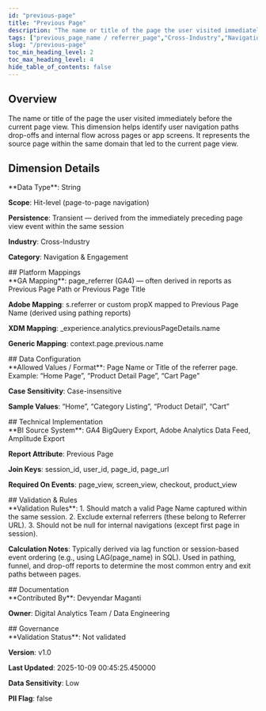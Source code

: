 ```yaml
---
id: "previous-page"
title: "Previous Page"
description: "The name or title of the page the user visited immediately before the current page view. This dimension helps identify user navigation paths drop-offs and internal flow across pages or app screens. It represents the source page within the same domain that led to the current page view."
tags: ["previous_page_name / referrer_page","Cross-Industry","Navigation & Engagement"]
slug: "/previous-page"
toc_min_heading_level: 2
toc_max_heading_level: 4
hide_table_of_contents: false
---
```


<div class="mui-section">
<h2>Overview</h2>
<div class="mui-overview">The name or title of the page the user visited immediately before the current page view. This dimension helps identify user navigation paths drop-offs and internal flow across pages or app screens. It represents the source page within the same domain that led to the current page view.</div>
</div>

## Dimension Details

<div class="mui-section">
**Data Type**: String

**Scope**: Hit-level (page-to-page navigation)

**Persistence**: Transient — derived from the immediately preceding page view event within the same session

**Industry**: Cross-Industry

**Category**: Navigation & Engagement
</div>
## Platform Mappings

<div class="mui-section">
**GA Mapping**: page_referrer (GA4) — often derived in reports as Previous Page Path or Previous Page Title

**Adobe Mapping**: s.referrer or custom propX mapped to Previous Page Name (derived using pathing reports)

**XDM Mapping**: _experience.analytics.previousPageDetails.name

**Generic Mapping**: context.page.previous.name
</div>
## Data Configuration

<div class="mui-section">
**Allowed Values / Format**: Page Name or Title of the referrer page. Example: “Home Page”, “Product Detail Page”, “Cart Page”

**Case Sensitivity**: Case-insensitive

**Sample Values**: “Home”, “Category Listing”, “Product Detail”, “Cart”
</div>
## Technical Implementation

<div class="mui-section">
**BI Source System**: GA4 BigQuery Export, Adobe Analytics Data Feed, Amplitude Export

**Report Attribute**: Previous Page

**Join Keys**: session_id, user_id, page_id, page_url

**Required On Events**: page_view, screen_view, checkout, product_view
</div>
## Validation & Rules

<div class="mui-section">
**Validation Rules**: 1. Should match a valid Page Name captured within the same session. 2. Exclude external referrers (these belong to Referrer URL). 3. Should not be null for internal navigations (except first page in session).

**Calculation Notes**: Typically derived via lag function or session-based event ordering (e.g., using LAG(page_name) in SQL). Used in pathing, funnel, and drop-off reports to determine the most common entry and exit paths between pages.
</div>
## Documentation

<div class="mui-section">
**Contributed By**: Devyendar Maganti

**Owner**: Digital Analytics Team / Data Engineering
</div>
## Governance

<div class="mui-section">
**Validation Status**: Not validated

**Version**: v1.0

**Last Updated**: 2025-10-09 00:45:25.450000

**Data Sensitivity**: Low

**PII Flag**: false
</div>